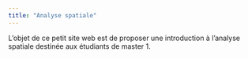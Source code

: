 ```yaml
---
title: "Analyse spatiale"
---
```


L'objet de ce petit site web est de proposer une introduction à l'analyse spatiale destinée aux étudiants de master 1.

